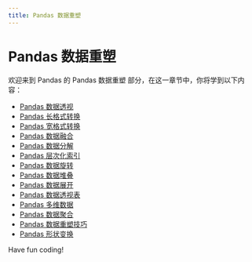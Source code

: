```yaml
---
title: Pandas 数据重塑
---
```


# Pandas 数据重塑

欢迎来到 Pandas 的 Pandas 数据重塑 部分，在这一章节中，你将学到以下内容：

- [Pandas 数据透视](./0-pandas-pivot.mdx)
- [Pandas 长格式转换](./1-pandas-long-format-conversion.mdx)
- [Pandas 宽格式转换](./2-pandas-wide-format-conversion.mdx)
- [Pandas 数据融合](./3-pandas-data-fusion.mdx)
- [Pandas 数据分解](./4-pandas-data-decomposition.mdx)
- [Pandas 层次化索引](./5-pandas-hierarchical-index.mdx)
- [Pandas 数据旋转](./6-pandas-data-rotation.mdx)
- [Pandas 数据堆叠](./7-pandas-data-stack.mdx)
- [Pandas 数据展开](./8-pandas-data-expansion.mdx)
- [Pandas 数据透视表](./9-pandas-pivot-table.mdx)
- [Pandas 多维数据](./10-pandas-multidimensional-data.mdx)
- [Pandas 数据聚合](./11-pandas-data-aggregation.mdx)
- [Pandas 数据重塑技巧](./12-pandas-data-reshaping-techniques.mdx)
- [Pandas 形状变换](./13-pandas-shape-transformation.mdx)

Have fun coding!